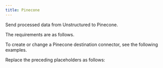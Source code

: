 ```yaml
---
title: Pinecone
---
```


Send processed data from Unstructured to Pinecone.

The requirements are as follows.


<PineconePrerequisites />

To create or change a Pinecone destination connector, see the following examples.


<CodeGroup>
    <PineconeAPIRESTCreate />
    <PineconeAPIRESTChange />
</CodeGroup>

Replace the preceding placeholders as follows:


<PineconeAPIPlaceholders />